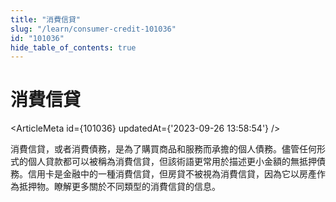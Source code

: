 ```yaml
---
title: "消費信貸"
slug: "/learn/consumer-credit-101036"
id: "101036"
hide_table_of_contents: true
---
```



# 消費信貸

<ArticleMeta id={101036} updatedAt={'2023-09-26 13:58:54'} />
<div className='border-solid border-b border-t-0 my-4 border-[var(--ifm-color-gray-300)]' />

消費信貸，或者消費債務，是為了購買商品和服務而承擔的個人債務。儘管任何形式的個人貸款都可以被稱為消費信貸，但該術語更常用於描述更小金額的無抵押債務。信用卡是金融中的一種消費信貸，但房貸不被視為消費信貸，因為它以房產作為抵押物。瞭解更多關於不同類型的消費信貸的信息。
